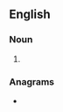 {{also|lesbians}}
==English==

===Noun===
{{head|en|noun form}}

# {{plural of|en|Lesbian}}

===Anagrams===
* {{anagrams|en|a=abeilnss|albiness|ansibles|bassline}}